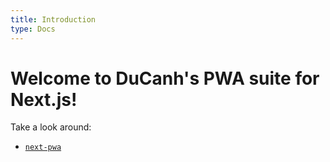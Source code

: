```yaml
---
title: Introduction
type: Docs
---
```


# Welcome to DuCanh's PWA suite for Next.js!

Take a look around:

- [`next-pwa`](/docs/next-pwa/getting-started)
